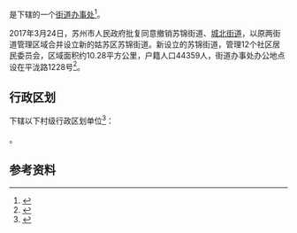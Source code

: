 {{中国乡级行政区|32/05/08/009/000}}

'''{{PAGENAMEBASE}}'''是{{PRC admin/fullname|32/05/08/009/000|3}}下辖的一个[[街道办事处|街道办事处]]<ref>{{PRC admin/ref sgc|{{PRC admin/parent|32/05/08/009/000}}}}</ref>。

2017年3月24日，苏州市人民政府批复同意撤销苏锦街道、[[城北街道_(苏州市)|城北街道]]，以原两街道管理区域合并设立新的姑苏区苏锦街道。新设立的苏锦街道，管理12个社区居民委员会，区域面积约10.28平方公里，户籍人口44359人，街道办事处办公地点设在平泷路1228号<ref>{{Cite web |url=http://www.zfxxgk.suzhou.gov.cn/sxqzf/szsrmzf/201703/t20170328_856500.html |title=《苏州市人民政府关于同意姑苏区街道行政区划调整的批复》（苏府复〔2017〕19号） |access-date=2018-05-21 |archive-url=https://web.archive.org/web/20180521191809/http://www.zfxxgk.suzhou.gov.cn/sxqzf/szsrmzf/201703/t20170328_856500.html |archive-date=2018-05-21 |dead-url=yes }}</ref>。

== 行政区划 ==
{{PAGENAMEBASE}}下辖以下村级行政区划单位<ref>{{PRC admin/ref sgc|32/05/08/009/000}}</ref>：

{{PRC admin/children|32/05/08/009/000}}。

== 参考资料 ==
{{reflist}}

{{江苏行政区划小作品}}
{{PRC admin/navcat|32/05/08/009/000}}